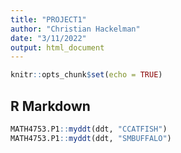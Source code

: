 ```yaml
---
title: "PROJECT1"
author: "Christian Hackelman"
date: "3/11/2022"
output: html_document
---
```


```r
knitr::opts_chunk$set(echo = TRUE)
```

## R Markdown

```r
MATH4753.P1::myddt(ddt, "CCATFISH")
MATH4753.P1::myddt(ddt, "SMBUFFALO")
```

